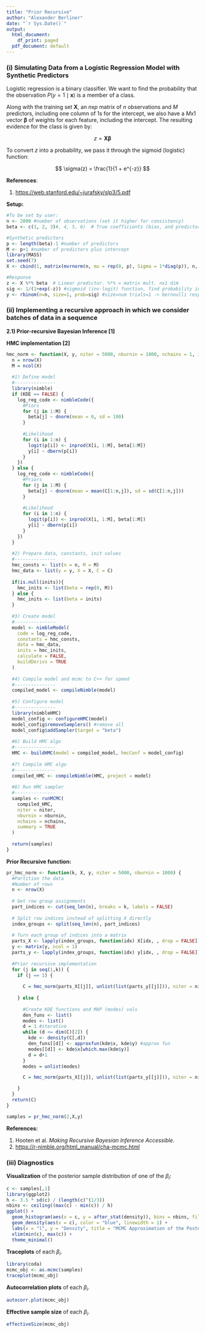 ---
title: "Prior Recursive"
author: "Alexander Berliner"
date: "`r Sys.Date()`"
output:
  html_document:
    df_print: paged
  pdf_document: default
---

### (i) Simulating Data from a Logistic Regression Model with Synthetic Predictors

Logistic regression is a binary classifier. We want to find the probability that the observation $P(y = 1 \mid \mathbf{x})$ is a member of a class.

Along with the training set $\mathbf{X}$, an $n\text{x}p$ matrix of $n$ observations and $M$ predictors, including one column of 1s for the intercept, we also have a $M\text{x}1$ vector $\boldsymbol{\beta}$ of weights for each feature, including the intercept. The resulting evidence for the class is given by:

$$ z = \mathbf{X} \boldsymbol{\beta} $$

To convert $z$ into a probability, we pass it through the sigmoid (logistic) function:

$$ \sigma(z) = \frac{1}{1 + e^{-z}} $$

**References**:

1.  <https://web.stanford.edu/~jurafsky/slp3/5.pdf>

**Setup:**

```{r}
#To be set by user:
n <- 2000 #number of observations (set it higher for consistency)
beta <- c(1, 2, 3)#, 4, 5, 6)  # True coefficients (bias, and predictors) px1

#Synthetic predictors
p <- length(beta)-1 #number of predictors
M <- p+1 #number of predictors plus intercept
library(MASS)
set.seed(7)
X <- cbind(1, matrix(mvrnorm(n, mu = rep(0, p), Sigma = 1*diag(p)), n, p))  # Design matrix with intercept (bias). nxp

#Response
z <- X %*% beta  # Linear predictor. %*% = matrix mult. nx1 dim
sig <- 1/(1+exp(-z)) #sigmoid (inv-logit) function, find probability in [0,1], predicted y
y <- rbinom(n=n, size=1, prob=sig) #size=num trials=1 -> bernoulli response var
```

### (ii) Implementing a recursive approach in which we consider batches of data in a sequence

**2.1) Prior-recursive Bayesian Inference [1]**

**HMC implementation [2]**

```{r}
hmc_norm <- function(X, y, niter = 5000, nburnin = 1000, nchains = 1, inits = NULL, KDE = FALSE, C = NA) {
  n = nrow(X)
  M = ncol(X)
  
  #1) Define model
  #---------------
  library(nimble)
  if (KDE == FALSE) {
    log_reg_code <- nimbleCode({
      #Piors
      for (j in 1:M) {
        beta[j] ~ dnorm(mean = 0, sd = 100)
      }
      
      #Likelihood
      for (i in 1:n) {
        logit(p[i]) <- inprod(X[i, 1:M], beta[1:M])
        y[i] ~ dbern(p[i]) 
      }
    })
  } else {
    log_reg_code <- nimbleCode({
      #Priors
      for (j in 1:M) {
        beta[j] ~ dnorm(mean = mean(C[1:n,j]), sd = sd(C[1:n,j]))
      }
      
      #Likelihood
      for (i in 1:n) {
        logit(p[i]) <- inprod(X[i, 1:M], beta[1:M])
        y[i] ~ dbern(p[i]) 
      }
    })
  }
  
  #2) Prepare data, constants, init values
  #---------------
  hmc_consts <- list(n = n, M = M)
  hmc_data <- list(y = y, X = X, C = C)
  
  if(is.null(inits)){
    hmc_inits <- list(beta = rep(0, M))
  } else {
    hmc_inits <- list(beta = inits)
  }
  
  #3) Create model
  #---------------
  model <- nimbleModel(
    code = log_reg_code,
    constants = hmc_consts,
    data = hmc_data,
    inits = hmc_inits,
    calculate = FALSE,
    buildDerivs = TRUE
  )
  
  #4) Compile model and mcmc to C++ for speed
  #---------------
  compiled_model <- compileNimble(model)
  
  #5) Configure model
  #---------------
  library(nimbleHMC)
  model_config <- configureHMC(model)
  model_config$removeSamplers() #remove all
  model_config$addSampler(target = "beta")
  
  #6) Build HMC algo
  #---------------
  HMC <- buildHMC(model = compiled_model, hmcConf = model_config)
  
  #7) Compile HMC algo
  #---------------
  compiled_HMC <- compileNimble(HMC, project = model)
  
  #8) Run HMC sampler
  #---------------
  samples <- runMCMC(
    compiled_HMC,
    niter = niter,
    nburnin = nburnin,
    nchains = nchains,
    summary = TRUE
  )
  
  return(samples)
}
```

**Prior Recursive function:**

```{r}
pr_hmc_norm <- function(k, X, y, niter = 5000, nburnin = 1000) {
  #Partition the data
  #Number of rows
  n <- nrow(X)
  
  # Get row group assignments
  part_indices <- cut(seq_len(n), breaks = k, labels = FALSE)
  
  # Split row indices instead of splitting X directly
  index_groups <- split(seq_len(n), part_indices)
  
  # Turn each group of indices into a matrix
  parts_X <- lapply(index_groups, function(idx) X[idx, , drop = FALSE])
  y <- matrix(y, ncol = 1)
  parts_y <- lapply(index_groups, function(idx) y[idx, , drop = FALSE])
  
  #Prior recursive implementation
  for (j in seq(1,k)) { 
    if (j == 1) {
      
      C = hmc_norm(parts_X[[j]], unlist(list(parts_y[[j]])), niter = niter, nburnin = nburnin, nchains = 1, inits = NULL, KDE = FALSE, C = NA)$samples
    
    } else {
      
      #Create KDE functions and MAP (modes) vals
      den_funs <- list()
      modes <- list()
      d = 1 #iterative
      while (d <= dim(C)[2]) {
        kde <- density(C[,d])
        den_funs[[d]] <- approxfun(kde$x, kde$y) #approx fun
        modes[[d]] <- kde$x[which.max(kde$y)]
        d = d+1
      }
      modes = unlist(modes)

      C = hmc_norm(parts_X[[j]], unlist(list(parts_y[[j]])), niter = niter, nburnin = nburnin, nchains = 1, inits = modes, KDE = TRUE, C = C)$samples

    }
  }
  return(C)
}
```

```{r}
samples = pr_hmc_norm(2,X,y)
```

**References:**

1.  Hooten et al. *Making Recursive Bayesian Inference Accessible.*
2.  <https://r-nimble.org/html_manual/cha-mcmc.html>

### (iii) Diagnostics

**Visualization** of the posterior sample distribution of one of the $\beta_i$:

```{r}
c <- samples[,1]
library(ggplot2)
h <- 3.5 * sd(c) / (length(c)^(1/3))
nbins <- ceiling((max(c) - min(c)) / h)
ggplot() +
  geom_histogram(aes(x = c, y = after_stat(density)), bins = nbins, fill = "orange", color = "black", alpha = 0.6) +
  geom_density(aes(x = c), color = "blue", linewidth = 1) +
  labs(x = "l", y = "Density", title = "MCMC Approximation of the Posterior") +
  xlim(min(c), max(c)) +
  theme_minimal()
```

**Traceplots** of each $\beta_i$.

```{r}
library(coda)
mcmc_obj <- as.mcmc(samples)
traceplot(mcmc_obj)
```

**Autocorrelation plots** of each $\beta_i$.

```{r}
autocorr.plot(mcmc_obj)
```

**Effective sample size** of each $\beta_i$.

```{r}
effectiveSize(mcmc_obj)
```
